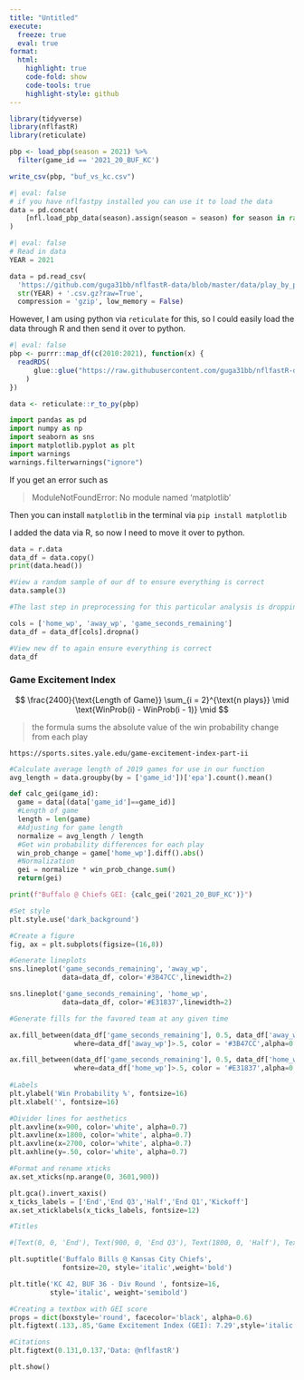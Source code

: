 ```yaml
---
title: "Untitled"
execute: 
  freeze: true
  eval: true
format:
  html:
    highlight: true
    code-fold: show
    code-tools: true
    highlight-style: github
---
```



```r
library(tidyverse)
library(nflfastR)
library(reticulate)

pbp <- load_pbp(season = 2021) %>%
  filter(game_id == '2021_20_BUF_KC')

write_csv(pbp, "buf_vs_kc.csv")
```

```python
#| eval: false
# if you have nflfastpy installed you can use it to load the data
data = pd.concat(
    [nfl.load_pbp_data(season).assign(season = season) for season in range(1999, 2021)]
)
```

```python
#| eval: false
# Read in data
YEAR = 2021

data = pd.read_csv(
  'https://github.com/guga31bb/nflfastR-data/blob/master/data/play_by_play_' + 
  str(YEAR) + '.csv.gz?raw=True',
  compression = 'gzip', low_memory = False)
```

However, I am using python via `reticulate` for this, so I could easily load the data through R and then send it over to python.

```r
#| eval: false
pbp <- purrr::map_df(c(2010:2021), function(x) {
  readRDS(
      glue::glue("https://raw.githubusercontent.com/guga31bb/nflfastR-data/master/data/play_by_play_{x}.rds")
    )
})
```

```r
data <- reticulate::r_to_py(pbp)
```


```python
import pandas as pd
import numpy as np
import seaborn as sns
import matplotlib.pyplot as plt
import warnings 
warnings.filterwarnings("ignore")
```

If you get an error such as 

> ModuleNotFoundError: No module named 'matplotlib'

Then you can install `matplotlib` in the terminal via `pip install matplotlib`

I added the data via R, so now I need to move it over to python.

```python
data = r.data
data_df = data.copy()
print(data.head())
```


```python
#View a random sample of our df to ensure everything is correct          
data.sample(3)
```

```python
#The last step in preprocessing for this particular analysis is dropping null values to avoid jumps in our WP chart. To clean things up, we can filter the columns to show only those that are of importance to us.

cols = ['home_wp', 'away_wp', 'game_seconds_remaining']
data_df = data_df[cols].dropna()

#View new df to again ensure everything is correct
data_df
```

### Game Excitement Index  

$$
\frac{2400}{\text{Length of Game}} \sum_{i = 2}^{\text{n plays}} \mid \text{WinProb(i) - WinProb(i - 1)} \mid
$$

> the formula sums the absolute value of the win probability change from each play

`https://sports.sites.yale.edu/game-excitement-index-part-ii`

```python
#Calculate average length of 2019 games for use in our function
avg_length = data.groupby(by = ['game_id'])['epa'].count().mean()

def calc_gei(game_id):
  game = data[(data['game_id']==game_id)]
  #Length of game
  length = len(game)
  #Adjusting for game length
  normalize = avg_length / length
  #Get win probability differences for each play
  win_prob_change = game['home_wp'].diff().abs()
  #Normalization
  gei = normalize * win_prob_change.sum()
  return(gei)

print(f"Buffalo @ Chiefs GEI: {calc_gei('2021_20_BUF_KC')}")
```


```python
#Set style
plt.style.use('dark_background')

#Create a figure
fig, ax = plt.subplots(figsize=(16,8))
```


```python
#Generate lineplots
sns.lineplot('game_seconds_remaining', 'away_wp', 
             data=data_df, color='#3B47CC',linewidth=2)

sns.lineplot('game_seconds_remaining', 'home_wp', 
             data=data_df, color='#E31837',linewidth=2)

#Generate fills for the favored team at any given time

ax.fill_between(data_df['game_seconds_remaining'], 0.5, data_df['away_wp'], 
                where=data_df['away_wp']>.5, color = '#3B47CC',alpha=0.3)

ax.fill_between(data_df['game_seconds_remaining'], 0.5, data_df['home_wp'], 
                where=data_df['home_wp']>.5, color = '#E31837',alpha=0.3)
                
#Labels
plt.ylabel('Win Probability %', fontsize=16)
plt.xlabel('', fontsize=16)

#Divider lines for aesthetics
plt.axvline(x=900, color='white', alpha=0.7)
plt.axvline(x=1800, color='white', alpha=0.7)
plt.axvline(x=2700, color='white', alpha=0.7)
plt.axhline(y=.50, color='white', alpha=0.7)

#Format and rename xticks
ax.set_xticks(np.arange(0, 3601,900))

plt.gca().invert_xaxis()
x_ticks_labels = ['End','End Q3','Half','End Q1','Kickoff']
ax.set_xticklabels(x_ticks_labels, fontsize=12)

#Titles

#[Text(0, 0, 'End'), Text(900, 0, 'End Q3'), Text(1800, 0, 'Half'), Text(2700, 0, 'End Q1'), Text(3600, 0, 'Kickoff')]

plt.suptitle('Buffalo Bills @ Kansas City Chiefs', 
             fontsize=20, style='italic',weight='bold')

plt.title('KC 42, BUF 36 - Div Round ', fontsize=16, 
          style='italic', weight='semibold')

#Creating a textbox with GEI score
props = dict(boxstyle='round', facecolor='black', alpha=0.6)
plt.figtext(.133,.85,'Game Excitement Index (GEI): 7.29',style='italic',bbox=props)

#Citations
plt.figtext(0.131,0.137,'Data: @nflfastR')
```

```python
plt.show()
```

